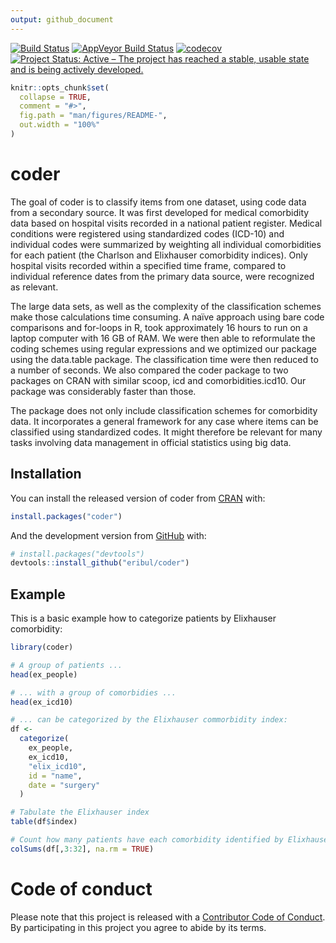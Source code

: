 ```yaml
---
output: github_document
---
```


[![Build Status](https://travis-ci.org/eribul/coder.svg?branch=master)](https://travis-ci.org/eribul/coder)
[![AppVeyor Build Status](https://ci.appveyor.com/api/projects/status/github/eribul/coder?branch=master&svg=true)](https://ci.appveyor.com/project/eribul/coder)
[![codecov](https://codecov.io/gh/eribul/coder/branch/master/graph/badge.svg)](https://codecov.io/gh/eribul/coder)
[![Project Status: Active – The project has reached a stable, usable state and is being actively developed.](https://www.repostatus.org/badges/latest/active.svg)](https://www.repostatus.org/#active)


<!-- README.md is generated from README.Rmd. Please edit that file -->

```r
knitr::opts_chunk$set(
  collapse = TRUE,
  comment = "#>",
  fig.path = "man/figures/README-",
  out.width = "100%"
)
```
# coder

The goal of coder is to classify items from one dataset, using code data from a secondary source. It was first developed for medical comorbidity data based on hospital visits recorded in a national patient register. Medical conditions were registered using standardized codes (ICD-10) and individual codes were summarized by weighting all individual comorbidities for each patient (the Charlson and Elixhauser comorbidity indices). Only hospital visits recorded within a specified time frame, compared to individual reference dates from the primary data source, were recognized as relevant.

The large data sets, as well as the complexity of the classification schemes make those calculations time consuming. A naïve approach using bare code comparisons and for-loops in R, took approximately 16 hours to run on a laptop computer with 16 GB of RAM. We were then able to reformulate the coding schemes using regular expressions and we optimized our package using the data.table package. The classification time were then reduced to a number of seconds. We also compared the coder package to two packages on CRAN with similar scoop, icd and comorbidities.icd10. Our package was considerably faster  than those.

The package does not only include classification schemes for comorbidity data. It incorporates a general framework for any case where items can be classified using standardized codes. It might therefore be relevant for many tasks involving data management in official statistics using big data. 

## Installation

You can install the released version of coder from [CRAN](https://CRAN.R-project.org) with:

``` r
install.packages("coder")
```

And the development version from [GitHub](https://github.com/) with:

``` r
# install.packages("devtools")
devtools::install_github("eribul/coder")
```

## Example

This is a basic example how to categorize patients by Elixhauser comorbidity:

```r
library(coder)

# A group of patients ...
head(ex_people)

# ... with a group of comorbidies ...
head(ex_icd10)

# ... can be categorized by the Elixhauser commorbidity index:
df <- 
  categorize(
    ex_people, 
    ex_icd10, 
    "elix_icd10", 
    id = "name", 
    date = "surgery"
  )

# Tabulate the Elixhauser index
table(df$index)

# Count how many patients have each comorbidity identified by Elixhauser
colSums(df[,3:32], na.rm = TRUE)
```

# Code of conduct

Please note that this project is released with a [Contributor Code of Conduct](CODE_OF_CONDUCT.md).
By participating in this project you agree to abide by its terms.

